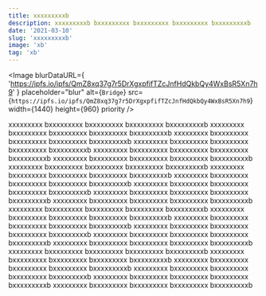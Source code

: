 ```yaml
---
title: xxxxxxxxxb
description: xxxxxxxxxb bxxxxxxxxx bxxxxxxxxx bxxxxxxxxx bxxxxxxxxxb
date: '2021-03-10'
slug: 'xxxxxxxxxb'
image: 'xb'
tag: 'xb'
---
```


<Image
  blurDataURL={
    'https://ipfs.io/ipfs/QmZ8xq37g7r5DrXgxpfifTZcJnfHdQkbQy4WxBsR5Xn7h9'
  }
  placeholder="blur"
  alt={`Bridge`}
  src={`https://ipfs.io/ipfs/QmZ8xq37g7r5DrXgxpfifTZcJnfHdQkbQy4WxBsR5Xn7h9`}
  width={1440}
  height={960}
  priority
/>

xxxxxxxxx bxxxxxxxxx bxxxxxxxxx bxxxxxxxxx bxxxxxxxxxb xxxxxxxxx bxxxxxxxxx bxxxxxxxxx bxxxxxxxxx bxxxxxxxxxb xxxxxxxxx bxxxxxxxxx bxxxxxxxxx bxxxxxxxxx bxxxxxxxxxb xxxxxxxxx bxxxxxxxxx bxxxxxxxxx bxxxxxxxxx bxxxxxxxxxb xxxxxxxxx bxxxxxxxxx bxxxxxxxxx bxxxxxxxxx bxxxxxxxxxb xxxxxxxxx bxxxxxxxxx bxxxxxxxxx bxxxxxxxxx bxxxxxxxxxb xxxxxxxxx bxxxxxxxxx bxxxxxxxxx bxxxxxxxxx bxxxxxxxxxb xxxxxxxxx bxxxxxxxxx bxxxxxxxxx bxxxxxxxxx bxxxxxxxxxb
xxxxxxxxx bxxxxxxxxx bxxxxxxxxx bxxxxxxxxx bxxxxxxxxxb xxxxxxxxx bxxxxxxxxx bxxxxxxxxx bxxxxxxxxx bxxxxxxxxxb xxxxxxxxx bxxxxxxxxx bxxxxxxxxx bxxxxxxxxx bxxxxxxxxxb xxxxxxxxx bxxxxxxxxx bxxxxxxxxx bxxxxxxxxx bxxxxxxxxxb xxxxxxxxx bxxxxxxxxx bxxxxxxxxx bxxxxxxxxx bxxxxxxxxxb xxxxxxxxx bxxxxxxxxx bxxxxxxxxx bxxxxxxxxx bxxxxxxxxxb xxxxxxxxx bxxxxxxxxx bxxxxxxxxx bxxxxxxxxx bxxxxxxxxxb xxxxxxxxx bxxxxxxxxx bxxxxxxxxx bxxxxxxxxx bxxxxxxxxxb
xxxxxxxxx bxxxxxxxxx bxxxxxxxxx bxxxxxxxxx bxxxxxxxxxb xxxxxxxxx bxxxxxxxxx bxxxxxxxxx bxxxxxxxxx bxxxxxxxxxb xxxxxxxxx bxxxxxxxxx bxxxxxxxxx bxxxxxxxxx bxxxxxxxxxb xxxxxxxxx bxxxxxxxxx bxxxxxxxxx bxxxxxxxxx bxxxxxxxxxb xxxxxxxxx bxxxxxxxxx bxxxxxxxxx bxxxxxxxxx bxxxxxxxxxb xxxxxxxxx bxxxxxxxxx bxxxxxxxxx bxxxxxxxxx bxxxxxxxxxb xxxxxxxxx bxxxxxxxxx bxxxxxxxxx bxxxxxxxxx bxxxxxxxxxb xxxxxxxxx bxxxxxxxxx bxxxxxxxxx bxxxxxxxxx bxxxxxxxxxb
